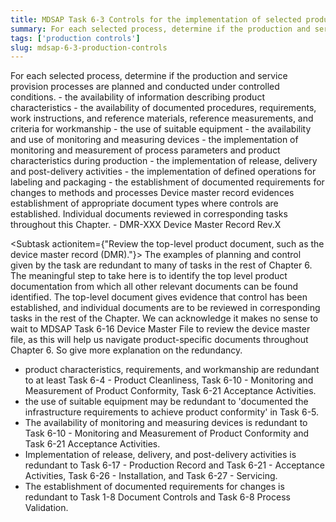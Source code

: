 ```yaml
---
title: MDSAP Task 6-3 Controls for the implementation of selected production and service process(es)
summary: For each selected process, determine if the production and service provision processes are planned and conducted under controlled conditions.
tags: ['production controls']
slug: mdsap-6-3-production-controls
---
```


<RegLang>
For each selected process, determine if the production and service provision processes are planned and conducted under controlled conditions.
- the availability of information describing product characteristics
- the availability of documented procedures, requirements, work instructions, and reference materials, reference measurements, and criteria for workmanship
- the use of suitable equipment
- the availability and use of monitoring and measuring devices
- the implementation of monitoring and measurement of process parameters and product characteristics during production
- the implementation of release, delivery and post-delivery activities
- the implementation of defined operations for labeling and packaging
- the establishment of documented requirements for changes to methods and processes
</RegLang>
<QdocList docs={['device master record']}/>

<ReportLang>
Device master record evidences establishment of appropriate document types where controls are established. 
Individual documents reviewed in corresponding tasks throughout this Chapter. 
- DMR-XXX Device Master Record Rev.X
</ReportLang>

<Subtask actionitem={"Review the top-level product document, such as the device master record (DMR)."}>
The examples of planning and control given by the task are redundant to many of tasks in the rest of Chapter 6.  The meaningful step to take here is to identify the top level product documentation from which all other relevant documents can be found identified. The top-level document gives evidence that control has been established, and individual documents are to be reviewed in corresponding tasks in the rest of the Chapter. 
We can acknowledge it makes no sense to wait to <QLink>MDSAP Task 6-16 Device Master File</QLink> to review the device master file, as this will help us navigate product-specific documents throughout Chapter 6. 
So give more explanation on the redundancy.
- product characteristics, requirements, and workmanship are redundant to at least Task 6-4 - Product Cleanliness, Task 6-10 - Monitoring and Measurement of Product Conformity, Task 6-21 Acceptance Activities. 
- the use of suitable equipment may be redundant to 'documented the infrastructure requirements to achieve product conformity' in Task 6-5. 
- The availability of monitoring and measuring devices is redundant to Task 6-10 - Monitoring and Measurement of Product Conformity and Task 6-21 Acceptance Activities.
- Implementation of release, delivery, and post-delivery activities is redundant to Task 6-17 - Production Record and Task 6-21 - Acceptance Activities, Task 6-26 - Installation, and Task 6-27 - Servicing.
- The establishment of documented requirements for changes is redundant to Task 1-8 Document Controls and Task 6-8 Process Validation. 
</Subtask>





